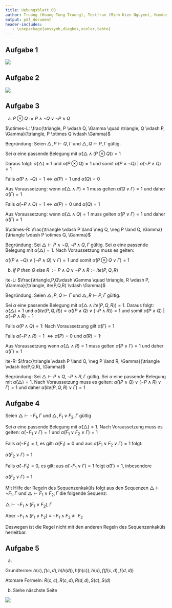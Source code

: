 ```yaml
---
title: Uebungsblatt 08
author: Truong (Hoang Tung Truong), Testfran (Minh Kien Nguyen), Hamdash
output: pdf_document
header-includes:
   - \usepackage{amssymb,diagbox,xcolor,tabto}
---
```


## Aufgabe 1

![](1.png)

## Aufgabe 2

![](2.png)

## Aufgabe 3
a. $P \otimes Q := P \land \neg Q \lor \neg P \land Q$

$\otimes-L: \frac{\triangle, P \vdash Q, \Gamma \quad \triangle, Q \vdash P, \Gamma}{\triangle, P \otimes Q \vdash \Gamma}$

Begründung: Seien $\triangle, P \vdash Q, \Gamma$ und $\triangle, Q \vdash P, \Gamma$ gültig.

Sei $\alpha$ eine passende Belegung mit $\hat{\alpha}(\triangle \land (P \otimes Q)) =1$

Daraus folgt: $\hat{\alpha}(\triangle) =1$ und $\hat{\alpha}(P \otimes Q) =1$ und somit $\hat{\alpha}(P \land \neg Q)$ $|$ $\hat{\alpha}(\neg P \land Q) =1$

Falls $\hat{\alpha}(P \land \neg Q)=1 \Leftrightarrow \hat{\alpha}(P) =1$ und $\hat{\alpha}(Q) =0$

Aus Voraussetzung: wenn $\hat{\alpha}(\triangle \land P) =1$ muss gelten $\hat{\alpha}(Q \lor \Gamma) =1$ und daher $\hat{\alpha}(\Gamma)=1$

Falls $\hat{\alpha}(\neg P \land Q) =1 \Leftrightarrow \hat{\alpha}(P) =0$ und $\hat{\alpha}(Q) =1$

Aus Voraussetzung: wenn $\hat{\alpha}(\triangle \land Q) =1$ muss gelten $\hat{\alpha}(P \lor \Gamma) =1$ und daher $\hat{\alpha}(\Gamma)=1$


$\otimes-R: \frac{\triangle \vdash P \land \neg Q, \neg P \land Q, \Gamma}{\triangle \vdash P \otimes Q, \Gamma}$

Begründung: Sei $\triangle \vdash P \land \neg Q, \neg P \land Q, \Gamma$ gültig. Sei $\alpha$ eine passende Belegung mit $\hat{\alpha}(\triangle) =1$. Nach Voraussetzung muss es gelten:

$\hat{\alpha}((P \land \neg Q) \lor (\neg P \land Q) \lor \Gamma) =1$ und somit $\hat{\alpha}(P \otimes Q \lor \Gamma)=1$

b. $if$ $P$ $then$ $Q$ $else$ $R$ $:= P \land Q \lor \neg P \land R:= ite(P,Q,R)$

ite-L: $\frac{\triangle,P,Q\vdash \Gamma \quad \triangle, R \vdash P, \Gamma}{\triangle, ite(P,Q,R) \vdash \Gamma}$

Begründung: Seien $\triangle, P,Q \vdash \Gamma$ und $\triangle, R \vdash P,\Gamma$ gültig.

Sei $\alpha$ eine passende Belegung mit $\hat{\alpha}(\triangle \land ite(P,Q,R)) =1$. Daraus folgt: $\hat{\alpha}(\triangle) =1$ und $\hat{\alpha}(ite(P,Q,R)) = \hat{\alpha}((P \land Q) \lor (\neg P \land R)) =1$ und somit $\hat{\alpha}(P \land Q)$ $|$ $\hat{\alpha}(\neg P \land R)= 1$

Falls $\hat{\alpha}(P \land Q) =1$: Nach Voraussetzung gilt $\hat{\alpha}(\Gamma) =1$

Falls $\hat{\alpha}(\neg P \land R) =1$ $\Leftrightarrow \hat{\alpha}(P) =0$ und $\hat{\alpha}(R) =1$:

Aus Voraussetzung wenn $\hat{\alpha}(\triangle \land R) =1$ muss gelten $\hat{\alpha}(P \lor \Gamma) =1$ und daher $\hat{\alpha}(\Gamma) =1$


ite-R: $\frac{\triangle \vdash P \land Q, \neg P \land R, \Gamma}{\triangle \vdash ite(P,Q,R), \Gamma}$

Begründung: Sei $\triangle \vdash P \land Q, \neg P \land R, \Gamma$ gültig. Sei $\alpha$  eine passende Belegung mit $\hat{\alpha}(\triangle) =1$. Nach Voraussetzung muss es gelten:  $\hat{\alpha}((P \land Q) \lor (\neg P \land R) \lor \Gamma) =1$ und daher $\hat{\alpha}(ite(P,Q,R) \lor \Gamma) =1$


## Aufgabe 4

Seien $\triangle \vdash \neg F_1, \Gamma$ und $\triangle, F_1 \lor F_2, \Gamma$ gültig

Sei $\alpha$ eine passende Belegung mit $\hat{\alpha}(\triangle) =1$. Nach Voraussetzung muss es gelten: $\hat{\alpha}(\neg F_1 \lor \Gamma) =1$ und $\hat{\alpha}(F_1 \lor F_2 \lor \Gamma) =1$

Falls $\hat{\alpha}(\neg F_1) =1$, es gilt: $\hat{\alpha}(F_1)=0$ und aus $\hat{\alpha}(F_1 \lor F_2 \lor \Gamma)=1$ folgt:

$\hat{\alpha}(F_2 \lor \Gamma) =1$

Falls $\hat{\alpha}(\neg F_1) =0$, es gilt: aus $\hat{\alpha}(\neg F_1 \lor \Gamma)=1$ folgt $\hat{\alpha}(\Gamma)=1$, inbesondere

$\hat{\alpha}(F_2 \lor \Gamma) =1$

Mit Hilfe der Regeln des Sequenzenkaküls folgt aus den Sequenzen $\triangle \vdash \neg F_1, \Gamma$ und $\triangle \vdash F_1 \lor F_2, \Gamma$ die folgende Sequenz:

$\triangle \vdash \neg F_1 \land (F_1 \lor F_2), \Gamma$

Aber $\neg F_1 \land (F_1 \lor F_2) \equiv \neg F_1 \land F_2 \not\equiv F_2$

Deswegen ist die Regel nicht mit den anderen Regeln des Sequenzenkaküls herleitbar.

## Aufgabe 5
a.

Grundterme: $h(c), f(c,d), h(h(d)), h(h(c)), h(d), f(f(c,d), f(d,d))$

Atomare Formeln: $R(c,c), R(c,d), R(d,d), S(c), S(d)$

b. Siehe näschste Seite
\pagebreak

![](5.png)
